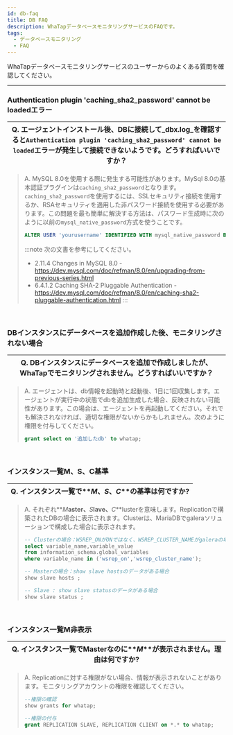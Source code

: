```yaml
---
id: db-faq
title: DB FAQ
description: WhaTapデータベースモニタリングサービスのFAQです。
tags:
  - データベースモニタリング
  - FAQ
---
```


WhaTapデータベースモニタリングサービスのユーザーからのよくある質問を確認してください。 

* * *

<div class ='faq'>

### Authentication plugin 'caching_sha2_password' cannot be loadedエラー

| Q. エージェントインストール後、DBに接続して_dbx.log_を確認すると`Authentication plugin 'caching_sha2_password' cannot be loaded`エラーが発生して接続できないようです。どうすればいいですか？ |
| ------------------------------------------------------------------------------------------------------------------------------------- |

> A. MySQL 8.0を使用する際に発生する可能性があります。MySql 8.0の基本認証プラグインは`caching_sha2_password`となります。`caching_sha2_password`を使用するには、SSLセキュリティ接続を使用するか、RSAセキュリティを適用した非パスワード接続を使用する必要があります。この問題を最も簡単に解決する方法は、パスワード生成時に次のように以前の`mysql_native_password`方式を使うことです。
>
> ```sql
> ALTER USER 'yourusername' IDENTIFIED WITH mysql_native_password BY 'youpassword';
> ```
>
> :::note
> 次の文書を参考にしてください。
>
> -   2.11.4 Changes in MySQL 8.0 - https://dev.mysql.com/doc/refman/8.0/en/upgrading-from-previous-series.html
> -   6.4.1.2 Caching SHA-2 Pluggable Authentication - https://dev.mysql.com/doc/refman/8.0/en/caching-sha2-pluggable-authentication.html
>     :::

<br/>

### DBインスタンスにデータベースを追加作成した後、モニタリングされない場合

| Q. DBインスタンスにデータベースを追加で作成しましたが、WhaTapでモニタリングされません。どうすればいいですか？ |
| ------------------------------------------------------------ |

> A. エージェントは、db情報を起動時と起動後、1日に1回収集します。エージェントが実行中の状態でdbを追加生成した場合、反映されない可能性があります。この場合は、エージェントを再起動してください。それでも解決されなければ、適切な権限がないからかもしれません。次のように権限を付与してください。
>
> ```sql
> grant select on '追加したdb' to whatap;
> ```

<br/>

### インスタンス一覧M、S、C基準

| Q. インスタンス一覧で**_M_**、**_S_**、**_C_**の基準は何ですか? |
| -------------------------------------------- |

> A. それぞれ**_M_**aster、**_S_**lave、**_C_**lusterを意味します。Replicationで構築されたDBの場合に表示されます。Clusterは、MariaDBでgaleraソリューションで構成した場合に表示されます。 
>
> ```sql
> -- Clusterの場合：WSREP_ONがONではなく、WSREP_CLUSTER_NAMEがgaleraの場合
> select variable_name,variable_value 
> from information_schema.global_variables 
> where variable_name in ('wsrep_on','wsrep_cluster_name');
>
> -- Masterの場合：show slave hostsのデータがある場合
> show slave hosts ;
>
> -- Slave : show slave statusのデータがある場合
> show slave status ;
> ```

<br/>

### インスタンス一覧M非表示

| Q. インスタンス一覧でMasterなのに**_M_**が表示されません。理由は何ですか? |
| --------------------------------------------- |

> A. Replicationに対する権限がない場合、情報が表示されないことがあります。モニタリングアカウントの権限を確認してください。 
>
> ```sql
> --権限の確認
> show grants for whatap;
>
> --権限の付与
> grant REPLICATION SLAVE, REPLICATION CLIENT on *.* to whatap;
> ```

</div>
